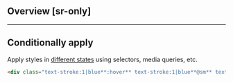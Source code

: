 ## Overview [sr-only]
<Overview/>

---

## Conditionally apply
Apply styles in [different states](/docs/states-and-queries) using selectors, media queries, etc.
```html
<div class="text-stroke:1|blue**:hover** text-stroke:1|blue**@sm** text-stroke:1|blue**@dark** text-stroke:1|blue**@print**">…</div>
```

